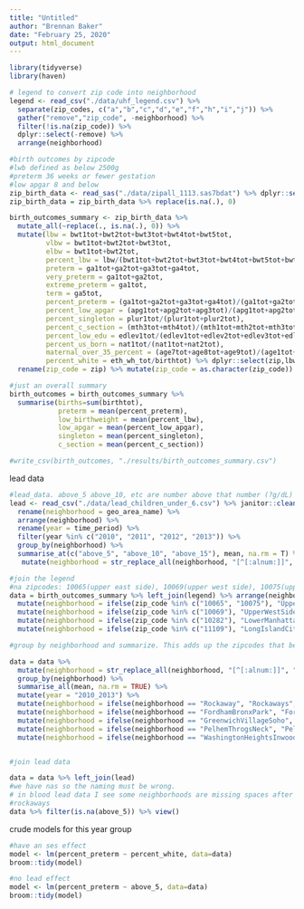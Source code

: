 ```yaml
---
title: "Untitled"
author: "Brennan Baker"
date: "February 25, 2020"
output: html_document
---
```

```r
library(tidyverse)
library(haven)

# legend to convert zip code into neighborhood
legend <- read_csv("./data/uhf_legend.csv") %>%
  separate(zip_codes, c("a","b","c","d","e","f","h","i","j")) %>% 
  gather("remove","zip_code", -neighborhood) %>% 
  filter(!is.na(zip_code)) %>% 
  dplyr::select(-remove) %>% 
  arrange(neighborhood)

#birth outcomes by zipcode
#lwb defined as below 2500g
#preterm 36 weeks or fewer gestation
#low apgar 8 and below
zip_birth_data <- read_sas("./data/zipall_1113.sas7bdat") %>% dplyr::select(zip,ends_with("tot")) 
zip_birth_data = zip_birth_data %>% replace(is.na(.), 0)

birth_outcomes_summary <- zip_birth_data %>% 
  mutate_all(~replace(., is.na(.), 0)) %>% 
  mutate(lbw = bwt1tot+bwt2tot+bwt3tot+bwt4tot+bwt5tot,
         vlbw = bwt1tot+bwt2tot+bwt3tot,
         elbw = bwt1tot+bwt2tot,
         percent_lbw = lbw/(bwt1tot+bwt2tot+bwt3tot+bwt4tot+bwt5tot+bwt6tot+bwt7tot+bwt8tot+bwt9tot),
         preterm = ga1tot+ga2tot+ga3tot+ga4tot,
         very_preterm = ga1tot+ga2tot,
         extreme_preterm = ga1tot,
         term = ga5tot,
         percent_preterm = (ga1tot+ga2tot+ga3tot+ga4tot)/(ga1tot+ga2tot+ga3tot+ga4tot+ga5tot),
         percent_low_apgar = (apg1tot+apg2tot+apg3tot)/(apg1tot+apg2tot+apg3tot+apg4tot+apg5tot),
         percent_singleton = plur1tot/(plur1tot+plur2tot),
         percent_c_section = (mth3tot+mth4tot)/(mth1tot+mth2tot+mth3tot+mth4tot),
         percent_low_edu = edlev1tot/(edlev1tot+edlev2tot+edlev3tot+edlev4tot+edlev5tot),
         percent_us_born = nat1tot/(nat1tot+nat2tot),
         maternal_over_35_percent = (age7tot+age8tot+age9tot)/(age1tot+age2tot+age3tot+age4tot+age5tot+age6tot+age7tot+age8tot+age9tot),
         percent_white = eth_wh_tot/birthtot) %>% dplyr::select(zip,lbw,vlbw,elbw,percent_lbw,preterm,very_preterm,extreme_preterm,term,percent_low_apgar,percent_singleton,percent_c_section,percent_preterm,birthtot,percent_white, percent_us_born, percent_low_edu,maternal_over_35_percent) %>% 
  rename(zip_code = zip) %>% mutate(zip_code = as.character(zip_code))

#just an overall summary
birth_outcomes = birth_outcomes_summary %>% 
  summarise(births=sum(birthtot),
            preterm = mean(percent_preterm),
            low_birthweight = mean(percent_lbw),
            low_apgar = mean(percent_low_apgar),
            singleton = mean(percent_singleton),
            c_section = mean(percent_c_section))

#write_csv(birth_outcomes, "./results/birth_outcomes_summary.csv")
```

lead data
```r
#lead_data. above_5 above_10, etc are number above that number (?g/dL) per 1000 tested
lead <- read_csv("./data/lead_children_under_6.csv") %>% janitor::clean_names() %>% 
  rename(neighborhood = geo_area_name) %>% 
  arrange(neighborhood) %>%
  rename(year = time_period) %>% 
  filter(year %in% c("2010", "2011", "2012", "2013")) %>% 
  group_by(neighborhood) %>% 
  summarise_at(c("above_5", "above_10", "above_15"), mean, na.rm = T) %>% 
   mutate(neighborhood = str_replace_all(neighborhood, "[^[:alnum:]]", ""))
```


```r
#join the legend 
#na zipcodes: 10065(upper east side), 10069(upper west side), 10075(upper east side), 10282(lower manhattan), 11109(long island city). what neighborhood do these zips belong to? fixed them below
data = birth_outcomes_summary %>% left_join(legend) %>% arrange(neighborhood) %>% 
  mutate(neighborhood = ifelse(zip_code %in% c("10065", "10075"), "UpperEastSide", neighborhood)) %>% 
  mutate(neighborhood = ifelse(zip_code %in% c("10069"), "UpperWestSide", neighborhood)) %>% 
  mutate(neighborhood = ifelse(zip_code %in% c("10282"), "LowerManhattan", neighborhood)) %>% 
  mutate(neighborhood = ifelse(zip_code %in% c("11109"), "LongIslandCityAstoria", neighborhood))

#group by neighborhood and summarize. This adds up the zipcodes that belong to each neighborhood

data = data %>%
  mutate(neighborhood = str_replace_all(neighborhood, "[^[:alnum:]]", "")) %>%
  group_by(neighborhood) %>% 
  summarise_all(mean, na.rm = TRUE) %>%
  mutate(year = "2010_2013") %>% 
  mutate(neighborhood = ifelse(neighborhood == "Rockaway", "Rockaways", neighborhood)) %>% 
  mutate(neighborhood = ifelse(neighborhood == "FordhamBronxPark", "FordhamBronxPk", neighborhood)) %>% 
  mutate(neighborhood = ifelse(neighborhood == "GreenwichVillageSoho", "GreenwichVillageSoHo", neighborhood)) %>% 
  mutate(neighborhood = ifelse(neighborhood == "PelhemThrogsNeck", "PelhamThrogsNeck", neighborhood)) %>% 
  mutate(neighborhood = ifelse(neighborhood == "WashingtonHeightsInwood", "WashingtonHeights", neighborhood))


#join lead data

data = data %>% left_join(lead)
#we have nas so the naming must be wrong. 
# in blood lead data I see some neighborhoods are missing spaces after or before the dash. also rockaway vs 
#rockaways
data %>% filter(is.na(above_5)) %>% view()
```

crude models for this year group
```r
#have an ses effect
model <- lm(percent_preterm ~ percent_white, data=data)
broom::tidy(model)

#no lead effect
model <- lm(percent_preterm ~ above_5, data=data)
broom::tidy(model)
```

